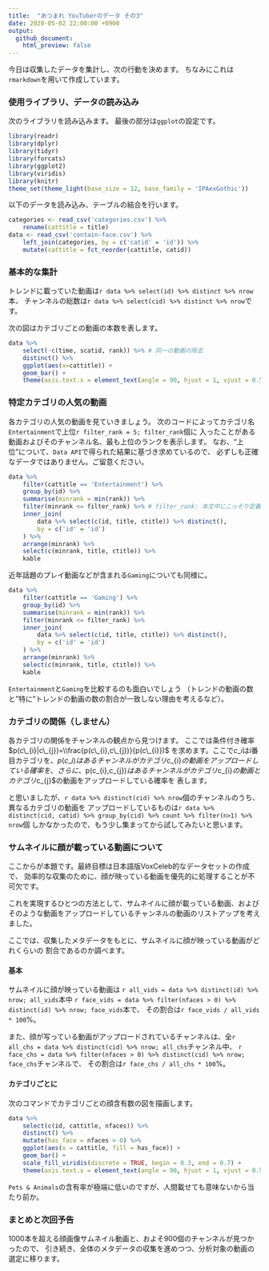 ```yaml
---
title:  "あつまれ YouTuberのデータ その3"
date: 2020-05-02 22:00:00 +0900
output:
  github_document:
    html_preview: false
---
```


今日は収集したデータを集計し、次の行動を決めます。
ちなみにこれは`rmarkdown`を用いて作成しています。

### 使用ライブラリ、データの読み込み

次のライブラリを読み込みます。
最後の部分は`ggplot`の設定です。

```r
library(readr)
library(dplyr)
library(tidyr)
library(forcats)
library(ggplot2)
library(viridis)
library(knitr)
theme_set(theme_light(base_size = 12, base_family = 'IPAexGothic'))
```

以下のデータを読み込み、テーブルの結合を行います。

```r
categories <- read_csv('categories.csv') %>%
    rename(cattitle = title)
data <- read_csv('contain-face.csv') %>%
    left_join(categories, by = c('catid' = 'id')) %>%
    mutate(cattitle = fct_reorder(cattitle, catid))
```

### 基本的な集計

トレンドに載っていた動画は`r data %>% select(id) %>% distinct %>% nrow`本、
チャンネルの総数は`r data %>% select(cid) %>% distinct %>% nrow`です。

次の図はカテゴリごとの動画の本数を表します。

```r
data %>%
    select(-c(time, scatid, rank)) %>% # 同一の動画の除去
    distinct() %>%
    ggplot(aes(x=cattitle)) +
    geom_bar() +
    theme(axis.text.x = element_text(angle = 90, hjust = 1, vjust = 0.5))
```

### 特定カテゴリの人気の動画

各カテゴリの人気の動画を見ていきましょう。
次のコードによってカテゴリ名`Entertainment`で上位`r filter_rank = 5; filter_rank`個に
入ったことがある動画およびそのチャンネル名、最も上位のランクを表示します。
なお、"上位"について、`Data API`で得られた結果に基づき求めているので、
必ずしも正確なデータではありません。ご留意ください。

```r
data %>%
    filter(cattitle == 'Entertainment') %>%
    group_by(id) %>%
    summarise(minrank = min(rank)) %>%
    filter(minrank <= filter_rank) %>% # filter_rank: 本文中にこっそり定義されています
    inner_join(
        data %>% select(c(id, title, ctitle)) %>% distinct(),
        by = c('id' = 'id')
    ) %>%
    arrange(minrank) %>%
    select(c(minrank, title, ctitle)) %>%
    kable
```

近年話題のプレイ動画などが含まれる`Gaming`についても同様に。
```r
data %>%
    filter(cattitle == 'Gaming') %>%
    group_by(id) %>%
    summarise(minrank = min(rank)) %>%
    filter(minrank <= filter_rank) %>%
    inner_join(
        data %>% select(c(id, title, ctitle)) %>% distinct(),
        by = c('id' = 'id')
    ) %>%
    arrange(minrank) %>%
    select(c(minrank, title, ctitle)) %>%
    kable
```

`Entertainment`と`Gaming`を比較するのも面白いでしょう
（トレンドの動画の数と"特に"トレンドの動画の数の割合が一致しない理由を考えるなど）。

### カテゴリの関係（しません）

各カテゴリの関係をチャンネルの観点から見つけます。
ここでは条件付き確率$p(c\_{i}|c\_{j})=\\frac{p(c\_{i},c\_{j})}{p(c\_{i}})$
を求めます。ここで$c\_{i}$は$i$番目カテゴリを、$p(c\_{i})はあるチャンネルがカテゴリ
$c\_{i}$の動画をアップロードしている確率を、さらに、$p(c\_{i},c\_{j})$は
あるチャンネルがカテゴリ$c\_{i}$の動画とカテゴリ$c\_{j}$の動画をアップロードしている確率を
表します。

と思いましたが、`r data %>% distinct(cid) %>% nrow`個のチャンネルのうち、異なるカテゴリの動画を
アップロードしているものは`r data %>% distinct(cid, catid) %>% group_by(cid) %>% count %>% filter(n>1) %>% nrow`個
しかなかったので、もう少し集まってから試してみたいと思います。

### サムネイルに顔が載っている動画について

ここからが本題です。最終目標は日本語版VoxCeleb的なデータセットの作成で、
効率的な収集のために、顔が映っている動画を優先的に処理することが不可欠です。

これを実現するひとつの方法として、サムネイルに顔が載っている動画、および
そのような動画をアップロードしているチャンネルの動画のリストアップを考えました。

ここでは、収集したメタデータをもとに、サムネイルに顔が映っている動画がどれくらいの
割合であるのか調べます。

#### 基本

サムネイルに顔が映っている動画は
`r all_vids = data %>% distinct(id) %>% nrow; all_vids`本中
`r face_vids = data %>% filter(nfaces > 0) %>% distinct(id) %>% nrow; face_vids`本で、
その割合は`r face_vids / all_vids * 100`\%。

また、顔が写っている動画がアップロードされているチャンネルは、全`r all_chs = data %>% distinct(cid) %>% nrow; all_chs`チャンネル中、
`r face_chs = data %>% filter(nfaces > 0) %>% distinct(cid) %>% nrow; face_chs`チャンネルで、
その割合は`r face_chs / all_chs * 100`\%。

#### カテゴリごとに

次のコマンドでカテゴリごとの顔含有数の図を描画します。

```r
data %>%
    select(c(id, cattitle, nfaces)) %>%
    distinct() %>%
    mutate(has_face = nfaces > 0) %>%
    ggplot(aes(x = cattitle, fill = has_face)) +
    geom_bar() +
    scale_fill_viridis(discrete = TRUE, begin = 0.3, end = 0.7) +
    theme(axis.text.x = element_text(angle = 90, hjust = 1, vjust = 0.5))
```

`Pets & Animals`の含有率が極端に低いのですが、人間載せても意味ないから当たり前か。

### まとめと次回予告

1000本を超える顔画像サムネイル動画と、およそ900個のチャンネルが見つかったので、
引き続き、全体のメタデータの収集を進めつつ、分析対象の動画の選定に移ります。
